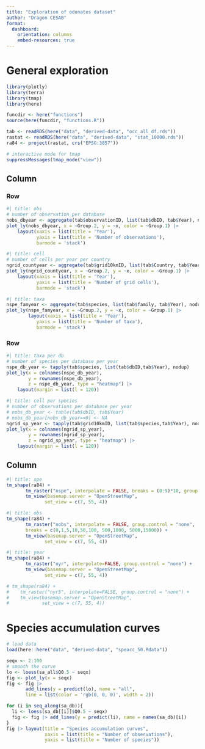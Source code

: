 ```yaml
---
title: "Exploration of odonates dataset"
author: "Dragon CESAB"
format:
  dashboard:
    orientation: columns
    embed-resources: true
---
```


# General exploration

```r
library(plotly)
library(terra)
library(tmap)
library(here)

funcdir <- here("functions")
source(here(funcdir, "functions.R"))
```

```r
tab <- readRDS(here("data", "derived-data", "occ_all_df.rds"))
rastat <- readRDS(here("data", "derived-data", "stat_10000.rds"))
ra84 <- project(rastat, crs("EPSG:3857"))

# interactive mode for tmap
suppressMessages(tmap_mode("view"))
```


## Column

### Row {.tabset}

```r
#| title: obs
# number of observation per database
nobs_dbyear <- aggregate(tab$observationID, list(tab$dbID, tab$Year), nodup)
plot_ly(nobs_dbyear, x = ~Group.2, y = ~x, color = ~Group.1) |> 
    layout(xaxis = list(title = 'Year'),
           yaxis = list(title = 'Number of observations'), 
           barmode = 'stack')
```

```r
#| title: cell
# number of cells per year per country
ngrid_countyear <- aggregate(tab$grid10kmID, list(tab$Country, tab$Year), nodup)
plot_ly(ngrid_countyear, x = ~Group.2, y = ~x, color = ~Group.1) |> 
    layout(xaxis = list(title = 'Year'),
           yaxis = list(title = 'Number of grid cells'), 
           barmode = 'stack')
```

```r
#| title: taxa
nspe_famyear <- aggregate(tab$species, list(tab$family, tab$Year), nodup)
plot_ly(nspe_famyear, x = ~Group.2, y = ~x, color = ~Group.1) |> 
        layout(xaxis = list(title = 'Year'),
           yaxis = list(title = 'Number of taxa'), 
           barmode = 'stack')
```


### Row {.tabset}

```r
#| title: taxa per db
# number of species per database per year
nspe_db_year <- tapply(tab$species, list(tab$dbID,tab$Year), nodup)
plot_ly(x = colnames(nspe_db_year), 
        y = rownames(nspe_db_year), 
        z = nspe_db_year, type = "heatmap") |>
    layout(margin = list(l = 120))
```

```r
#| title: cell per species
# number of observations per database per year
# nobs_db_year <- table(tab$dbID, tab$Year)
# nobs_db_year[nobs_db_year==0] <- NA
ngrid_sp_year <- tapply(tab$grid10kmID, list(tab$species,tab$Year), nodup)
plot_ly(x = colnames(ngrid_sp_year), 
        y = rownames(ngrid_sp_year), 
        z = ngrid_sp_year, type = "heatmap") |>
    layout(margin = list(l = 120))
```



## Column {.tabset}
```r
#| title: spe
tm_shape(ra84) +
       tm_raster("nspe", interpolate = FALSE, breaks = (0:9)*10, group.control = "none") +
       tm_view(basemap.server = "OpenStreetMap",
              set_view = c(7, 55, 4))
```

```r
#| title: obs
tm_shape(ra84) +
       tm_raster("nobs", interpolate = FALSE, group.control = "none",
       breaks = c(0,1,5,10,50,100, 500,1000, 5000,15000)) +
       tm_view(basemap.server = "OpenStreetMap",
              set_view = c(7, 55, 4))

```

```r
#| title: year
tm_shape(ra84) +
       tm_raster("nyr", interpolate=FALSE, group.control = "none") +
       tm_view(basemap.server = "OpenStreetMap",
              set_view = c(7, 55, 4))

# tm_shape(ra84) +
#    tm_raster("nyr5", interpolate=FALSE, group.control = "none") +
#    tm_view(basemap.server = "OpenStreetMap",
#            set_view = c(7, 55, 4))

```



# Species accumulation curves

```r
# load data
load(here::here("data", "derived-data", "speacc_50.Rdata"))

seqx <- 2:100
# smooth the curve
lo <- loess(sa_all$Q0.5 ~ seqx)
fig <- plot_ly(x = seqx) 
fig <- fig |> 
       add_lines(y = predict(lo), name = "all", 
       line = list(color = 'rgb(0, 0, 0)', width = 2)) 

for (i in seq_along(sa_db)){
  li <- loess(sa_db[[i]]$Q0.5 ~ seqx)
  fig <- fig |> add_lines(y = predict(li), name = names(sa_db)[i]) 
}
fig |> layout(title = "Species accumulation curves", 
              xaxis = list(title = "Number of observations"),
              yaxis = list(title = "Number of species"))
```
